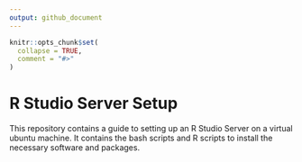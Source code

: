 ```yaml
---
output: github_document
---
```


<!-- README.md is generated from README.Rmd. Please edit that file -->

```r
knitr::opts_chunk$set(
  collapse = TRUE,
  comment = "#>"
)
```

# R Studio Server Setup

<!-- badges: start -->
<!-- badges: end -->

This repository contains a guide to setting up an R Studio Server on a virtual ubuntu machine. It contains the bash scripts and R scripts to install the necessary software and packages.


